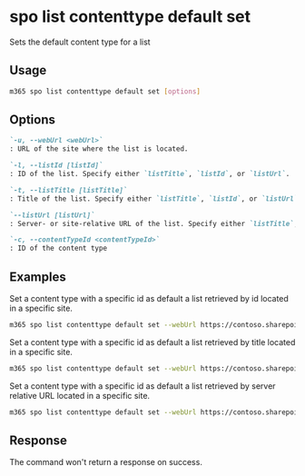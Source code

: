 
# spo list contenttype default set

Sets the default content type for a list

## Usage

```sh
m365 spo list contenttype default set [options]
```

## Options

```md defintion-list
`-u, --webUrl <webUrl>`
: URL of the site where the list is located.

`-l, --listId [listId]`
: ID of the list. Specify either `listTitle`, `listId`, or `listUrl`.

`-t, --listTitle [listTitle]`
: Title of the list. Specify either `listTitle`, `listId`, or `listUrl`.

`--listUrl [listUrl]`
: Server- or site-relative URL of the list. Specify either `listTitle`, `listId`, or `listUrl`.

`-c, --contentTypeId <contentTypeId>`
: ID of the content type
```

<Global />

## Examples

Set a content type with a specific id as default a list retrieved by id located in a specific site.

```sh
m365 spo list contenttype default set --webUrl https://contoso.sharepoint.com/sites/project-x --listId 0cd891ef-afce-4e55-b836-fce03286cccf --contentTypeId 0x0120
```

Set a content type with a specific id as default a list retrieved by title located in a specific site.

```sh
m365 spo list contenttype default set --webUrl https://contoso.sharepoint.com/sites/project-x --listTitle Documents --contentTypeId 0x0120
```

Set a content type with a specific id as default a list retrieved by server relative URL located in a specific site.

```sh
m365 spo list contenttype default set --webUrl https://contoso.sharepoint.com/sites/project-x --listUrl 'sites/project-x/Documents' --contentTypeId 0x0120
```

## Response

The command won't return a response on success.

